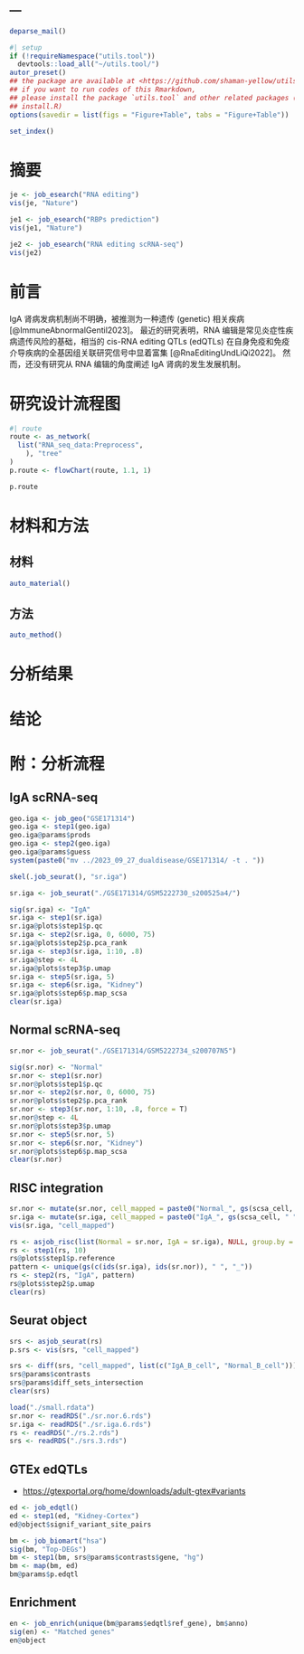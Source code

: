 ---
---

```r
deparse_mail()
```

```r
#| setup
if (!requireNamespace("utils.tool"))
  devtools::load_all("~/utils.tool/")
autor_preset()
## the package are available at <https://github.com/shaman-yellow/utils.tool>
## if you want to run codes of this Rmarkdown,
## please install the package `utils.tool` and other related packages (run
## install.R)
options(savedir = list(figs = "Figure+Table", tabs = "Figure+Table"))
```

```r
set_index()
```

# 摘要 {#abstract}

```r
je <- job_esearch("RNA editing")
vis(je, "Nature")

je1 <- job_esearch("RBPs prediction")
vis(je1, "Nature")

je2 <- job_esearch("RNA editing scRNA-seq")
vis(je2)
```

# 前言 {#introduction}

IgA 肾病发病机制尚不明确，被推测为一种遗传 (genetic) 相关疾病 [@ImmuneAbnormalGentil2023]。
最近的研究表明，RNA 编辑是常见炎症性疾病遗传风险的基础，相当的 cis-RNA editing QTLs (edQTLs) 在自身免疫和免疫介导疾病的全基因组关联研究信号中显着富集 [@RnaEditingUndLiQi2022]。
然而，还没有研究从 RNA 编辑的角度阐述 IgA 肾病的发生发展机制。

# 研究设计流程图 {#route}

```r
#| route
route <- as_network(
  list("RNA_seq_data:Preprocess",
    ), "tree"
)
p.route <- flowChart(route, 1.1, 1)
```

```r
p.route
```

# 材料和方法 {#methods}

## 材料

```r
auto_material()
```

## 方法

```r
auto_method()
```

# 分析结果 {#results}

# 结论 {#dis}

# 附：分析流程 {#workflow}

## IgA scRNA-seq

```r
geo.iga <- job_geo("GSE171314")
geo.iga <- step1(geo.iga)
geo.iga@params$prods
geo.iga <- step2(geo.iga)
geo.iga@params$guess
system(paste0("mv ../2023_09_27_dualdisease/GSE171314/ -t . "))
```

```r
skel(.job_seurat(), "sr.iga")

sr.iga <- job_seurat("./GSE171314/GSM5222730_s200525a4/")

sig(sr.iga) <- "IgA"
sr.iga <- step1(sr.iga)
sr.iga@plots$step1$p.qc
sr.iga <- step2(sr.iga, 0, 6000, 75)
sr.iga@plots$step2$p.pca_rank
sr.iga <- step3(sr.iga, 1:10, .8)
sr.iga@step <- 4L
sr.iga@plots$step3$p.umap
sr.iga <- step5(sr.iga, 5)
sr.iga <- step6(sr.iga, "Kidney")
sr.iga@plots$step6$p.map_scsa
clear(sr.iga)
```

## Normal scRNA-seq

```r
sr.nor <- job_seurat("./GSE171314/GSM5222734_s200707N5")

sig(sr.nor) <- "Normal"
sr.nor <- step1(sr.nor)
sr.nor@plots$step1$p.qc
sr.nor <- step2(sr.nor, 0, 6000, 75)
sr.nor@plots$step2$p.pca_rank
sr.nor <- step3(sr.nor, 1:10, .8, force = T)
sr.nor@step <- 4L
sr.nor@plots$step3$p.umap
sr.nor <- step5(sr.nor, 5)
sr.nor <- step6(sr.nor, "Kidney")
sr.nor@plots$step6$p.map_scsa
clear(sr.nor)

```

## RISC integration

```r
sr.nor <- mutate(sr.nor, cell_mapped = paste0("Normal_", gs(scsa_cell, " ", "_")))
sr.iga <- mutate(sr.iga, cell_mapped = paste0("IgA_", gs(scsa_cell, " ", "_")))
vis(sr.iga, "cell_mapped")

rs <- asjob_risc(list(Normal = sr.nor, IgA = sr.iga), NULL, group.by = "cell_mapped")
rs <- step1(rs, 10)
rs@plots$step1$p.reference
pattern <- unique(gs(c(ids(sr.iga), ids(sr.nor)), " ", "_"))
rs <- step2(rs, "IgA", pattern)
rs@plots$step2$p.umap
clear(rs)
```

## Seurat object

```r
srs <- asjob_seurat(rs)
p.srs <- vis(srs, "cell_mapped")

srs <- diff(srs, "cell_mapped", list(c("IgA_B_cell", "Normal_B_cell")))
srs@params$contrasts
srs@params$diff_sets_intersection
clear(srs)
```

```r
load("./small.rdata")
sr.nor <- readRDS("./sr.nor.6.rds")
sr.iga <- readRDS("./sr.iga.6.rds")
rs <- readRDS("./rs.2.rds")
srs <- readRDS("./srs.3.rds")
```

## GTEx edQTLs

- <https://gtexportal.org/home/downloads/adult-gtex#variants>

```r
ed <- job_edqtl()
ed <- step1(ed, "Kidney-Cortex")
ed@object$signif_variant_site_pairs

```

```r
bm <- job_biomart("hsa")
sig(bm, "Top-DEGs")
bm <- step1(bm, srs@params$contrasts$gene, "hg")
bm <- map(bm, ed)
bm@params$p.edqtl
```

## Enrichment

```r
en <- job_enrich(unique(bm@params$edqtl$ref_gene), bm$anno)
sig(en) <- "Matched genes"
en@object
```
